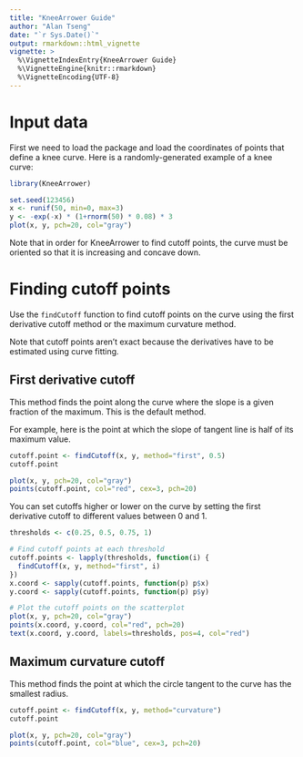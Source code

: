 ```yaml
---
title: "KneeArrower Guide"
author: "Alan Tseng"
date: "`r Sys.Date()`"
output: rmarkdown::html_vignette
vignette: >
  %\VignetteIndexEntry{KneeArrower Guide}
  %\VignetteEngine{knitr::rmarkdown}
  %\VignetteEncoding{UTF-8}
---
```


# Input data
First we need to load the package and load the coordinates of points that define a knee curve.
Here is a randomly-generated example of a knee curve:
```r
library(KneeArrower)

set.seed(123456)
x <- runif(50, min=0, max=3)
y <- -exp(-x) * (1+rnorm(50) * 0.08) * 3
plot(x, y, pch=20, col="gray")
```

Note that in order for KneeArrower to find cutoff points, the curve must be oriented so that it is increasing and concave down.

# Finding cutoff points
Use the `findCutoff` function to find cutoff points on the curve using the first derivative cutoff method or
the maximum curvature method.

Note that cutoff points aren't exact because the derivatives have to be estimated using curve fitting.

## First derivative cutoff
This method finds the point along the curve where the slope is a given fraction of the maximum.
This is the default method.

For example, here is the point at which the slope of tangent line is half of its maximum value.
```r
cutoff.point <- findCutoff(x, y, method="first", 0.5)
cutoff.point

plot(x, y, pch=20, col="gray")
points(cutoff.point, col="red", cex=3, pch=20)
```

You can set cutoffs higher or lower on the curve by setting the first derivative cutoff to different values between 0 and 1.
```r
thresholds <- c(0.25, 0.5, 0.75, 1)

# Find cutoff points at each threshold
cutoff.points <- lapply(thresholds, function(i) {
  findCutoff(x, y, method="first", i)
})
x.coord <- sapply(cutoff.points, function(p) p$x)
y.coord <- sapply(cutoff.points, function(p) p$y)

# Plot the cutoff points on the scatterplot
plot(x, y, pch=20, col="gray")
points(x.coord, y.coord, col="red", pch=20)
text(x.coord, y.coord, labels=thresholds, pos=4, col="red")
```

## Maximum curvature cutoff
This method finds the point at which the circle tangent to the curve has the smallest radius.
```r
cutoff.point <- findCutoff(x, y, method="curvature")
cutoff.point

plot(x, y, pch=20, col="gray")
points(cutoff.point, col="blue", cex=3, pch=20)
```

